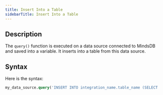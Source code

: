 ```yaml
---
title: Insert Into a Table
sidebarTitle: Insert Into a Table
---
```


## Description

The `query()` function is executed on a data source connected to MindsDB and saved into a variable. It inserts into a table from this data source.

## Syntax

Here is the syntax:

```sql
my_data_source.query('INSERT INTO integration_name.table_name (SELECT ...)')
```
